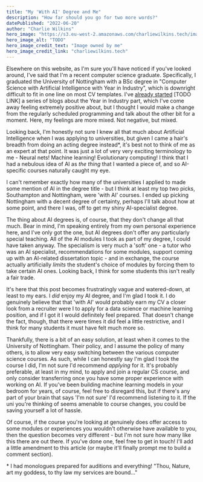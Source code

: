 ```yaml
---
title: "My 'With AI' Degree and Me"
description: "How far should you go for two more words?"
datePublished: "2022-06-20"
author: "Charlie Wilkins"
hero_image: "https://s3.eu-west-2.amazonaws.com/charliewilkins.tech/images/TODO.png"
hero_image_alt: "TODO"
hero_image_credit_text: "Image owned by me"
hero_image_credit_link: "charliewilkins.tech"
---
```


Elsewhere on this website, as I'm sure you'll have noticed if you've looked
around, I've said that I'm a recent computer science graduate. Specifically, I
graduated the University of Nottingham with a BSc degree in "Computer Science
with Artificial Intelligence with Year in Industry", which is downright
difficult to fit in one line on most CV templates. I've [already started]()
[TODO LINK] a series of blogs about the Year in Industry part, which I've come
away feeling extremely positive about, but I thought I would make a change from
the regularly scheduled programming and talk about the other bit for a moment.
Here, my feelings are more mixed. Not negative, but mixed.

Looking back, I'm honestly not sure I knew all that much about Artificial
Intelligence when I was applying to universities, but given I came a hair's
breadth from doing an acting degree instead\*, it's best not to think of me as
an expert at that point. It was just a lot of very very exciting terminology
to me - Neural nets! Machine learning! Evolutionary computing! I think that I
had a nebulous idea of AI as *the thing* that I wanted a piece of, and so
AI-specific courses naturally caught my eye.

I can't remember exactly how many of the universities I applied to made some
mention of AI in the degree title - but I think at least my top two picks,
Southampton and Nottingham, were 'with AI' courses. I ended up picking
Nottingham with a decent degree of certainty, perhaps I'll talk about how at
some point, and there I was, off to get my shiny AI-specialist degree.

The thing about AI degrees is, of course, that they don't change all that much.
Bear in mind, I'm speaking entirely from my own personal experience here, and
I've only got the one, but AI degrees don't offer any particularly special
teaching. All of the AI modules I took as part of my degree, I could have taken
anyway. The specialism is very much a 'soft' one - a tutor who was an AI
specialist, recommendations for some modules, support coming up with an
AI-related dissertation topic - and in exchange, the course actually
artificially *limits* the student's choice of modules by forcing them to take
certain AI ones. Looking back, I think for some students this isn't really a
fair trade.

It's here that this post becomes frustratingly vague and watered-down, at least
to my ears. I *did* enjoy my AI degree, and I'm glad I took it. I do genuinely
believe that that 'with AI' would probably earn my CV a closer look from a
recruiter were I to apply for a data science or machine learning position, and
if I got it I would definitely feel prepared. That doesn't change the fact,
though, that there were times it did feel a little restrictive, and I think for
many students it must have felt much more so.

Thankfully, there is a bit of an easy solution, at least when it comes to the
University of Nottingham. Their policy, and I assume the policy of many others,
is to allow very easy switching between the various computer science courses.
As such, while I can honestly say I'm glad I took the course I did, I'm not
sure I'd recommend *applying* for it. It's probably preferable, at least in my
mind, to apply and join a regular CS course, and only consider transferring
once you have some proper experience with working on AI. If you've been
building machine learning models in your bedroom for years, of course, feel
free to disregard this, but if there's any part of your brain that says 'I'm
not sure' I'd recommend listening to it. If the uni you're thinking of seems
amenable to course changes, you could be saving yourself a lot of hassle.

Of course, if the course you're looking at genuinely does offer access to some
modules or experiences you wouldn't otherwise have available to you, then the
question becomes very different - but I'm not sure how many like this there are
out there. If you've done one, feel free to get in touch! I'll add a little
amendment to this article (or maybe it'll finally prompt me to build a
comment section).

\* I had monologues prepared for auditions and everything! "Thou, Nature, art
my goddess, to thy law my services are bound..."
